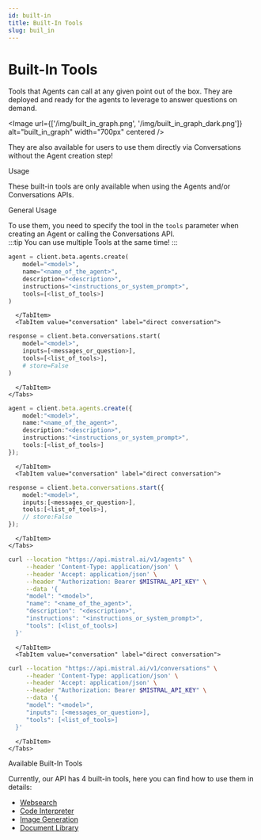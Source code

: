 ```yaml
---
id: built-in
title: Built-In Tools
slug: buil_in
---
```



# Built-In Tools

Tools that Agents can call at any given point out of the box. They are deployed and ready for the agents to leverage to answer questions on demand.  

<Image
  url={['/img/built_in_graph.png', '/img/built_in_graph_dark.png']}
  alt="built_in_graph"
  width="700px"
  centered
/>

They are also available for users to use them directly via Conversations without the Agent creation step!

<SectionTab as="h1" sectionId="usage">Usage</SectionTab>

These built-in tools are only available when using the Agents and/or Conversations APIs.

<SectionTab as="h2" variant="secondary" sectionId="general-usage">General Usage</SectionTab>

To use them, you need to specify the tool in the `tools` parameter when creating an Agent or calling the Conversations API.  
:::tip
You can use multiple Tools at the same time!
:::

<Tabs groupId="code">
  <TabItem value="python" label="python" default>
    <Tabs groupId="type">
      <TabItem value="agent" label="agent creation" default>

```py
agent = client.beta.agents.create(
    model="<model>",
    name="<name_of_the_agent>",
    description="<description>",
    instructions="<instructions_or_system_prompt>",
    tools=[<list_of_tools>]
)
```

      </TabItem>
      <TabItem value="conversation" label="direct conversation">

```py
response = client.beta.conversations.start(
    model="<model>",
    inputs=[<messages_or_question>],
    tools=[<list_of_tools>],
    # store=False
)
```
      </TabItem>
    </Tabs>
  </TabItem>
  <TabItem value="typescript" label="typescript">
    <Tabs groupId="type">
      <TabItem value="agent" label="agent creation" default>

```typescript
agent = client.beta.agents.create({
    model:"<model>",
    name:"<name_of_the_agent>",
    description:"<description>",
    instructions:"<instructions_or_system_prompt>",
    tools:[<list_of_tools>]
});
```

      </TabItem>
      <TabItem value="conversation" label="direct conversation">

```typescript
response = client.beta.conversations.start({
    model:"<model>",
    inputs:[<messages_or_question>],
    tools:[<list_of_tools>],
    // store:False
});
```

      </TabItem>
    </Tabs>
  </TabItem>
  <TabItem value="curl" label="curl">
    <Tabs groupId="type">
      <TabItem value="agent" label="agent creation" default>

```bash
curl --location "https://api.mistral.ai/v1/agents" \
     --header 'Content-Type: application/json' \
     --header 'Accept: application/json' \
     --header "Authorization: Bearer $MISTRAL_API_KEY" \
     --data '{
     "model": "<model>",
     "name": "<name_of_the_agent>",
     "description": "<description>",
     "instructions": "<instructions_or_system_prompt>",
     "tools": [<list_of_tools>]
  }'
```

      </TabItem>
      <TabItem value="conversation" label="direct conversation">

```bash
curl --location "https://api.mistral.ai/v1/conversations" \
     --header 'Content-Type: application/json' \
     --header 'Accept: application/json' \
     --header "Authorization: Bearer $MISTRAL_API_KEY" \
     --data '{
     "model": "<model>",
     "inputs": [<messages_or_question>],
     "tools": [<list_of_tools>]
  }'
```
      </TabItem>
    </Tabs>
  </TabItem>
</Tabs>

<SectionTab as="h2" variant="secondary" sectionId="available-built-in-tools">Available Built-In Tools</SectionTab>

Currently, our API has 4 built-in tools, here you can find how to use them in details:
- [Websearch](built-in/websearch)
- [Code Interpreter](built-in/code_interpreter)
- [Image Generation](built-in/image_generation)
- [Document Library](built-in/document_library)
